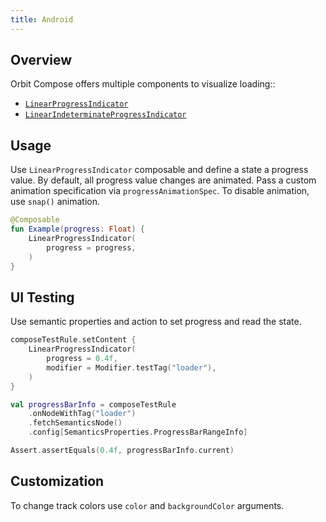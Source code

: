 ```yaml
---
title: Android
---
```


## Overview

Orbit Compose offers multiple components to visualize loading::

- [`LinearProgressIndicator`](https://kiwicom.github.io/orbit-compose/ui/kiwi.orbit.compose.ui.controls/-linear-progress-indicator.html)
- [`LinearIndeterminateProgressIndicator`](https://kiwicom.github.io/orbit-compose/ui/kiwi.orbit.compose.ui.controls/-linear-indeterminate-progress-indicator.html)

## Usage

Use `LinearProgressIndicator` composable and define a state a progress value. By default, all progress value changes are animated. Pass a custom animation specification via `progressAnimationSpec`. To disable animation, use `snap()` animation.

```kotlin
@Composable
fun Example(progress: Float) {
    LinearProgressIndicator(
        progress = progress,
    )
}
```

## UI Testing

Use semantic properties and action to set progress and read the state.

```kotlin
composeTestRule.setContent {
    LinearProgressIndicator(
        progress = 0.4f,
        modifier = Modifier.testTag("loader"),
    )
}

val progressBarInfo = composeTestRule
    .onNodeWithTag("loader")
    .fetchSemanticsNode()
    .config[SemanticsProperties.ProgressBarRangeInfo]

Assert.assertEquals(0.4f, progressBarInfo.current)
```

## Customization

To change track colors use `color` and `backgroundColor` arguments.

